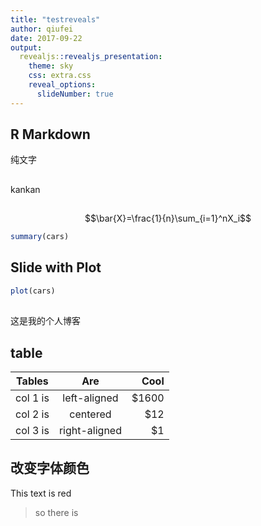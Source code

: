 ```yaml
---
title: "testreveals"
author: qiufei
date: 2017-09-22
output:
  revealjs::revealjs_presentation:
    theme: sky
    css: extra.css
    reveal_options:
      slideNumber: true
---
```


## R Markdown

纯文字



## {data-background="logo.jpg"}

kankan




##  {data-background=#ff0000}


$$\bar{X}=\frac{1}{n}\sum_{i=1}^nX_i$$

```r
summary(cars)
```

## Slide with Plot

```r
plot(cars)
```

## {data-background-iframe="https://qiufei.github.io"}

这是我的个人博客


## table

| Tables   |      Are      |  Cool |
|----------|:-------------:|------:|
| col 1 is |  left-aligned | $1600 |
| col 2 is |    centered   |   $12 |
| col 3 is | right-aligned |    $1 |


## 改变字体颜色

<div class="red">
This text is red
</div> 

> so there is
